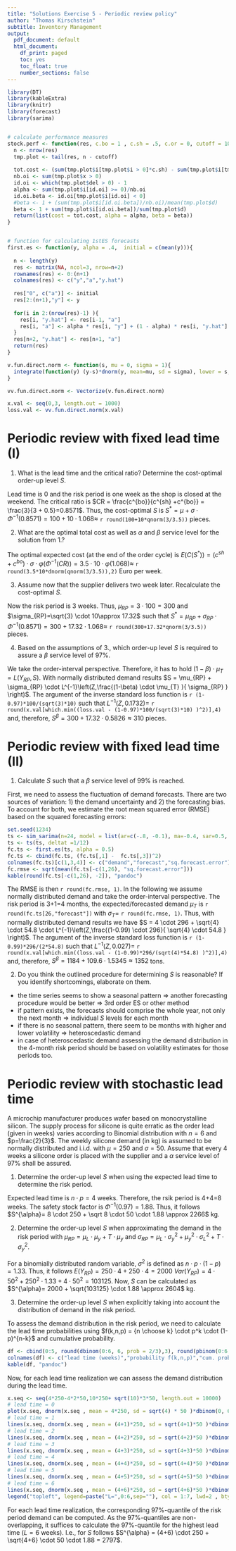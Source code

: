 ```yaml
---
title: "Solutions Exercise 5 - Periodic review policy"
author: "Thomas Kirschstein"
subtitle: Inventory Management
output:
  pdf_document: default
  html_document:
    df_print: paged
    toc: yes
    toc_float: true
    number_sections: false
---
```

```r
library(DT)
library(kableExtra)
library(knitr)
library(forecast)
library(sarima)


# calculate performance measures
stock.perf <- function(res, c.bo = 1 , c.sh = .5, c.or = 0, cutoff = 10){
  n <- nrow(res)
  tmp.plot <- tail(res, n - cutoff)
  
  tot.cost <- (sum(tmp.plot$i[tmp.plot$i > 0]*c.sh) - sum(tmp.plot$i[tmp.plot$i < 0]*c.bo) + sum(tmp.plot$x > 0)*c.or)/nrow(tmp.plot)
  nb.oi <- sum(tmp.plot$x > 0)
  id.oi <- which(tmp.plot$del > 0) - 1
  alpha <- sum(tmp.plot$i[id.oi] >= 0)/nb.oi
  id.oi.beta <- id.oi[tmp.plot$i[id.oi] < 0]
  #beta <- 1 + (sum(tmp.plot$i[id.oi.beta])/nb.oi)/mean(tmp.plot$d)
  beta <- 1 + sum(tmp.plot$i[id.oi.beta])/sum(tmp.plot$d)
  return(list(cost = tot.cost, alpha = alpha, beta = beta))
}


# function for calculating 1stES forecasts
first.es <- function(y, alpha = .4,  initial = c(mean(y))){
  
  n <- length(y)
  res <- matrix(NA, ncol=3, nrow=n+2)
  rownames(res) <- 0:(n+1)
  colnames(res) <- c("y","a","y.hat")
  
  res["0", c("a")] <- initial
  res[2:(n+1),"y"] <- y
  
  for(i in 2:(nrow(res)-1) ){
    res[i, "y.hat"] <- res[i-1, "a"] 
    res[i, "a"] <- alpha * res[i, "y"] + (1 - alpha) * res[i, "y.hat"]
  }
  res[n+2, "y.hat"] <- res[n+1, "a"]
  return(res)
}

v.fun.direct.norm <- function(s, mu = 0, sigma = 1){
  integrate(function(y) (y-s)*dnorm(y, mean=mu, sd = sigma), lower = s, upper=Inf)$value
}

vv.fun.direct.norm <- Vectorize(v.fun.direct.norm)

x.val <- seq(0,3, length.out = 1000)
loss.val <- vv.fun.direct.norm(x.val)

```

# Periodic review with fixed lead time (I)

1. What is the lead time and the critical ratio? Determine the cost-optimal order-up level $S$.

Lead time is 0 and the risk period is one week as the shop is closed at the weekend. The critical ratio is $CR = \frac{c^{bo}}{c^{sh} +c^{bo}} = \frac{3}{3 + 0.5}=0.8571$. Thus, the cost-optimal $S$ is $S^* = \mu + \sigma \cdot \Phi^{-1}(0.8571)=100+10 \cdot 1.068 \approx$ `r round(100+10*qnorm(3/3.5))` pieces.

2. What are the optimal total cost as well as $\alpha$ and $\beta$ service level for the solution from 1.?

The optimal expected cost (at the end of the order cycle) is $E(C(S^*)) = (c^{sh} + c^{bo}) \cdot \sigma \cdot \varphi(\Phi^{-1}(CR)) =  3.5 \cdot 10 \cdot \varphi(1.068) \approx$ `r round(3.5*10*dnorm(qnorm(3/3.5)),2)` Euro per week.

3. Assume now that the supplier delivers two week later. Recalculate the cost-optimal $S$.

Now the risk period is 3 weeks. Thus, $\mu_{RP} = 3\cdot 100= 300$ and $\sigma_{RP}=\sqrt{3} \cdot 10\approx 17.32$ such that  $S^* = \mu_{RP} + \sigma_{RP} \cdot \Phi^{-1}(0.8571)=300+17.32 \cdot 1.068 \approx$ `r round(300+17.32*qnorm(3/3.5))` pieces.

4. Based on the assumptions of 3., which order-up level $S$ is required to assure a $\beta$ service level of 97%.

We take the order-interval perspective. Therefore, it has to hold $(1-\beta) \cdot \mu_{T} = L(Y_{RP},S)$. With normally distributed demand results $S = \mu_{RP} + \sigma_{RP} \cdot  L^{-1}\left(Z,\frac{(1-\beta) \cdot \mu_{T} }{ \sigma_{RP} } \right)$. The argument of the inverse standard loss function is `r (1-0.97)*100/(sqrt(3)*10)` such that $L^{-1}\left(Z,0.1732 \right)=$ `r round(x.val[which.min((loss.val - (1-0.97)*100/(sqrt(3)*10) )^2)],4)` and, therefore, $S^{\beta } = 300 + 17.32\cdot 0.5826 \approx 310$ pieces.


# Periodic review with fixed lead time  (II)

1. Calculate $S$ such that a $\beta$ service level of 99% is reached. 

First, we need to assess the fluctuation of demand forecasts. There are two sources of variation: 1) the demand uncertainty and 2) the forecasting bias. To account for both, we estimate the root mean squared error (RMSE) based on the squared forecasting errors:

```r
set.seed(1234)
ts <- sim_sarima(n=24, model = list(ar=c(-.8, -0.1), ma=-0.4, sar=0.5, sma=-0.3, iorder=0, siorder=0, nseasons=12, sigma2 = 50)) + 300
ts <- ts(ts, deltat =1/12) 
fc.ts <- first.es(ts, alpha = 0.5)
fc.ts <- cbind(fc.ts, (fc.ts[,1] -  fc.ts[,3])^2)
colnames(fc.ts)[c(1,3,4)] <- c("demand","forecast","sq.forecast.error")
fc.rmse <- sqrt(mean(fc.ts[-c(1,26), "sq.forecast.error"]))
kable(round(fc.ts[-c(1,26), -2]), "pandoc")
```

The RMSE is then `r round(fc.rmse, 1)`. In the following we assume normally distributed demand and take the order-interval perspective. The risk period is 3+1=4 months, the expected/forecasted demand $\mu_T$ is `r round(fc.ts[26,"forecast"])` with $\sigma_T=$ `r round(fc.rmse, 1)`. Thus, with normally distributed demand results we have $S = 4 \cdot 296 + \sqrt{4} \cdot 54.8 \cdot  L^{-1}\left(Z,\frac{(1-0.99) \cdot 296}{ \sqrt{4} \cdot 54.8 } \right)$. The argument of the inverse standard loss function is `r (1-0.99)*296/(2*54.8)` such that $L^{-1}\left(Z,0.027 \right)=$ `r round(x.val[which.min((loss.val - (1-0.99)*296/(sqrt(4)*54.8) )^2)],4)` and, therefore, $S^{\beta } = 1184 + 109.6 \cdot 1.5345 \approx 1352$ tons.

2. Do you think the  outlined procedure for determining $S$ is reasonable? If you identify shortcomings, elaborate on them. 

- the time series seems to show a seasonal pattern $\Rightarrow$ another forecasting procedure would be better $\Rightarrow$ 3rd order ES or other method
- if pattern exists, the forecasts should comprise the whole year, not only the next month $\Rightarrow$ individual $S$ levels for each month
- if there is no seasonal pattern, there seem to be months with higher and lower volatility $\Rightarrow$ heteroscedastic demand
- in case of heteroscedastic demand assessing the demand distribution in the 4-month risk period should be based on volatility estimates for those periods too.

# Periodic review with stochastic lead time  

A microchip manufacturer produces wafer based on monocrystalline silicon. The supply process for silicone is quite erratic as the order lead (given in weeks) varies according to Binomial distribution with $n=6$ and $p=\frac{2}{3}$. The weekly silicone demand (in kg) is assumed to be normally distributed and i.i.d. with $\mu = 250$ and $\sigma = 50$. Assume that every 4 weeks a silicone order is placed with the supplier and a $\alpha$ service level of 97% shall be assured. 

1. Determine the order-up level $S$ when using the expected lead time to determine the risk period.

Expected lead time is $n \cdot p = 4$ weeks. Therefore, the rsik period is 4+4=8 weeks. The safety stock factor is $\Phi^{-1}(0.97)=1.88$. Thus, it follows $S^{\alpha}= 8 \cdot 250 + \sqrt 8 \cdot 50 \cdot 1.88 \approx 2266$ kg.

2. Determine the order-up level $S$ when approximating the demand in the risk period with $\mu_{RP} = \mu_L \cdot \mu_y + T \cdot \mu_y$ and $\sigma_{RP} = \mu_L \cdot \sigma^2_y + \mu_y^2 \cdot \sigma_L^2 + T \cdot \sigma_y^2$.

For a binomially distributed random variable, $\sigma^2$ is defined as $n\cdot p\cdot (1-p)=1.33$. Thus, it follows $E(Y_{RP}) = 250 \cdot 4 + 250 \cdot 4 = 2000$ $Var(Y_{RP})= 4 \cdot 50^2 + 250^2 \cdot 1.33 + 4 \cdot 50^2 =  103125$. Now, $S$ can be calculated as $S^{\alpha}= 2000 + \sqrt{103125} \cdot 1.88 \approx 2604$ kg.

3. Determine the order-up level $S$ when explicitly taking into account the distribution of demand in the risk period.

To assess the demand distribution in the risk period, we need to calculate the lead time probabilities using $f(k,n,p) = {n \choose k} \cdot p^k \cdot (1-p)^{n-k}$ and cumulative probability.

```r
df <- cbind(0:5, round(dbinom(0:6, 6, prob = 2/3),3), round(pbinom(0:6, 6, prob = 2/3),3) )
colnames(df) <- c("lead time (weeks)","probability f(k,n,p)","cum. prob. F(k,n,p)")
kable(df, "pandoc")
```

Now, for each lead time realization we can assess the demand distribution during the lead time. 

```r
x.seq <- seq(4*250-4*2*50,10*250+ sqrt(10)*3*50, length.out = 10000)
# lead time = 0
plot(x.seq, dnorm(x.seq , mean = 4*250, sd = sqrt(4) * 50 )*dbinom(0, 6, prob = 2/3), type="l" , ylim=c(0,.001) , xlab="demand", ylab="probability")
# lead time = 1
lines(x.seq, dnorm(x.seq , mean = (4+1)*250, sd = sqrt(4+1)*50 )*dbinom(1, 6, prob = 2/3), col=2 )
# lead time = 2
lines(x.seq, dnorm(x.seq , mean = (4+2)*250, sd = sqrt(4+2)*50 )*dbinom(2, 6, prob = 2/3), col=3 )
# lead time = 3
lines(x.seq, dnorm(x.seq , mean = (4+3)*250, sd = sqrt(4+3)*50 )*dbinom(3, 6, prob = 2/3), col=4 )
# lead time = 4
lines(x.seq, dnorm(x.seq , mean = (4+4)*250, sd = sqrt(4+4)*50 )*dbinom(4, 6, prob = 2/3), col=5)
# lead time = 5
lines(x.seq, dnorm(x.seq , mean = (4+5)*250, sd = sqrt(4+5)*50 )*dbinom(5, 6, prob = 2/3), col=6 )
# lead time = 6
lines(x.seq, dnorm(x.seq , mean = (4+6)*250, sd = sqrt(4+6)*50 )*dbinom(6, 6, prob = 2/3), col=7 )
legend("topleft", legend=paste("L=",0:6,sep=""), col = 1:7, lwd=2 , bty="n", title="lead time") 
```

For each lead time realization, the corresponding 97%-quantile of the risk period demand can be computed. As the 97%-quantiles are non-overlapping, it suffices to calculate the 97%-quantile for the highest lead time ($L=6$ weeks). I.e., for $S$ follows $S^{\alpha} = (4+6) \cdot 250 + \sqrt{4+6} \cdot 50 \cdot 1.88 = 2797$. 

<!-- ```{r, exe3-3, echo=FALSE} -->

<!-- tS.inv.L.binom <- function( t = 4, S = 2797, l.ini, dem, p.binom = 2/3, n.binom = 6){ -->
<!--   # n ... nb. periods -->
<!--   # t ... order interval -->
<!--   # S ... order level -->
<!--   # l.ini ... initial stock -->
<!--   # dem ... demand vector -->
<!--   # L.lambda ... Poisson parameter/exp. lead time -->
<!--   n <- length(dem) -->
<!--   tmp.l.mat <- matrix(0, ncol = 6, nrow = n+1+n.binom) # initialize inventory -->
<!--   colnames(tmp.l.mat) <- c("d","i","o", "ip", "x","del") -->
<!--   # set period names -->
<!--   rownames(tmp.l.mat) <- -n.binom:n  -->
<!--   # initial stocks -->
<!--   tmp.l.mat["0",c("i", "ip")] <- l.ini		 -->
<!--   names(dem) <- 1:n -->
<!--   tmp.l.mat[as.character(1:n),"d"] <- dem -->


<!--   # calculate stocks -->
<!--   for(i in 1:n){ -->
<!--     tmp.l.mat[as.character(i), "i"] <- tmp.l.mat[as.character(i-1), "i"] - dem[as.character(i)] + tmp.l.mat[as.character(i), "del"] -->
<!--     tmp.l.mat[as.character(i), "ip"] <- tmp.l.mat[as.character(i-1),"ip"] - dem[as.character(i)]  -->
<!--     tmp.l.mat[as.character(i), "o"] <- tmp.l.mat[as.character(i-1), "o"] - tmp.l.mat[as.character(i), "del"] -->

<!--     if(i %% t == 0){ -->
<!--       tmp.l.mat[as.character(i), "x"] <- S - tmp.l.mat[as.character(i) ,"ip"] -->
<!--       tmp.l.mat[as.character(i), "ip"] <- tmp.l.mat[as.character(i), "ip"] + tmp.l.mat[as.character(i), "x"] -->
<!--       tmp.l.mat[as.character(i), "o"] <- tmp.l.mat[as.character(i), "o"] + tmp.l.mat[as.character(i), "x"] -->
<!--       tmp.lead <- rbinom(1, size = n.binom, prob = p.binom) -->

<!--       if(i + tmp.lead + 1 <= n){  -->
<!--         tmp.l.mat[as.character(i + tmp.lead + 1), "del"] <- tmp.l.mat[as.character(i + tmp.lead + 1), "del"] + tmp.l.mat[as.character(i), "x"] -->
<!--       } -->
<!--     } -->
<!--   } -->

<!--   return(as.data.frame(tmp.l.mat)) -->
<!-- } -->

<!-- n <- 5000 -->
<!-- dem <-  rnorm(n, 250, 50) -->

<!-- res.sim.exp <- tS.inv.L.binom(dem = dem, l.ini = 2000, S = 2266) -->
<!-- res.sim.app <- tS.inv.L.binom(dem = dem, l.ini = 2000, S = 2604) -->
<!-- res.sim.pre <- tS.inv.L.binom(dem = dem, l.ini = 2000, S = 2797) -->

<!-- stock.perf(res.sim.exp)$alpha -->
<!-- stock.perf(res.sim.app)$alpha -->
<!-- stock.perf(res.sim.pre)$alpha -->
<!-- ``` -->




